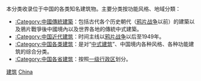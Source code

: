 {{Catnav|頁面分類|地理|国家|按國家分類|各國建築}}
{{Catnav|頁面分類|地理|国家|亚洲国家|中国}}
{{Catnav|頁面分類|各種主題的頁面分類|按國家分類|各國建築}}
{{Catnav|頁面分類|建築物|各國建築}}
{{Commons category|Architecture of China}}
本分类收录位于中国的各类知名建筑物。主要分类按功能风格、地域分類：
* [[:Category:中國傳統建築|:Category:中國傳統建築]]：包括古代各个历史朝代（[[鸦片战争|鸦片战争]]以前）的建築以及鴉片戰爭後中國境內以及世界各地的傳統中式建築。
* [[:Category:中国近代建筑|:Category:中国近代建筑]]：时间主线以[[鸦片战争|鸦片战争]]以后至1949年。
* [[:Category:中国各类建筑|:Category:中国各类建筑]]：是对“[[中国传统建筑|中式建筑]]”、中国境内各种风格、各种功能建筑的综合分类。
* [[:Category:中国各省建筑|:Category:中国各省建筑]]：按照[[中国一级行政区|一级行政区]]划分。

[[Category:中国|建筑]]
[[Category:亚洲各国建筑|China]]